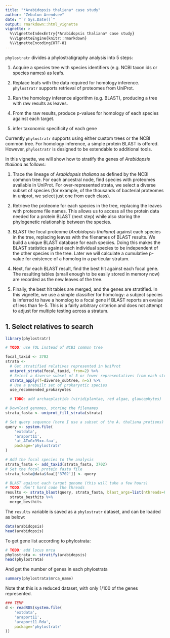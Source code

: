 ```yaml
---
title: "*Arabidopsis thaliana* case study"
author: "Zebulun Arendsee"
date: "`r Sys.Date()`"
output: rmarkdown::html_vignette
vignette: >
  %\VignetteIndexEntry{*Arabidopsis thaliana* case study}
  %\VignetteEngine{knitr::rmarkdown}
  %\VignetteEncoding{UTF-8}
---
```


`phylostratr` divides a phylostratigraphy analysis into 5 steps:

 1. Acquire a species tree with species identifiers (e.g. NCBI taxon ids or
    species names) as leafs.

 2. Replace leafs with the data required for homology inference. `phylostratr`
    supports retrieval of proteomes from UniProt.

 3. Run the homology inference algorithm (e.g. BLAST), producing a tree with
    raw results as leaves.

 4. From the raw results, produce p-values for homology of each species against
    each target.

 5. infer taxonomic specificity of each gene

Currently `phylostratr` supports using either custom trees or the NCBI common
tree. For homology inference, a simple protein BLAST is offered. However,
`phylostratr` is designed to be extendable to additional tools.

In this vignette, we will show how to stratify the genes of *Arabidopsis
thaliana* as follows:

 1. Trace the lineage of *Arabidopsis thaliana* as defined by the NCBI common
    tree. For each ancestral node, find species with proteomes available in
    UniProt. For over-represented strata, we select a diverse subset of species
    (for example, of the thousands of bacterial proteomes in uniprot, we select
    just one from each class). 

 2. Retrieve the proteome for each species in the tree, replacing the leaves
    with proteome file names. This allows us to access all the protein data
    needed for a protein BLAST (next step) while also storing the phylogenetic
    relationship between the species.

 3. BLAST the focal proteome (*Arabidopsis thaliana*) against each species in
    the tree, replacing leaves with the filenames of BLAST results.  We build a
    unique BLAST database for each species. Doing this makes the BLAST
    statistics against each individual species to be independent of the other
    species in the tree. Later we will calculate a cumulative p-value for
    existence of a homolog in a particular stratum.

 4. Next, for each BLAST result, find the best hit against each focal gene. The
    resulting tables (small enough to be easily stored in memory now) are
    recorded as the new leaves of the tree.

 5. Finally, the best hit tables are merged, and the genes are stratified. In
    this vignette, we use a simple classifier for homology: a subject species
    is inferred to have a homolog to a focal gene if BLAST reports an evalue of
    less than 1e-5. This is a fairly arbitrary criterion and does not attempt
    to adjust for multiple testing across a stratum.

## 1. Select relatives to search

```r
library(phylostratr)

# TODO: use TOL instead of NCBI common tree

focal_taxid <- 3702
strata <-
  # Get stratified relatives represented in UniProt
  uniprot_strata(focal_taxid, from=2) %>%
  # Select a diverse subset of 5 or fewer representatives from each stratum.
  strata_apply(f=diverse_subtree, n=5) %>%
  # Use a prebuilt set of prokaryotic species
  use_recommended_prokaryotes

  # TODO: add archaeplastida (viridiplantae, red algae, glaucophytes)
```

```r
# Download genomes, storing the filenames
strata_fasta <- uniprot_fill_strata(strata)

# Set query sequence (here I use a subset of the A. thaliana protiens)
query <- system.file(
    'extdata',
    'araport11',
    'at_ATxGx99xx.faa',
    package='phylostratr'
)

# Add the focal species to the analysis
strata_fasta <- add_taxid(strata_fasta, 3702)
# Set the focal protein fasta file
strata_fasta@data$faa[['3702']] <- query

# BLAST against each target genome (this will take a few hours)
# TODO: don't hard code the threads
results <- strata_blast(query, strata_fasta, blast_args=list(nthreads=8)) %>%
  strata_besthits %>%
  merge_besthits
```

The `results` variable is saved as a `phylostratr` dataset, and can be loaded
as below:

```r
data(arabidopsis)
head(arabidopsis)
```

To get gene list according to phylostrata:

```r
# TODO: add locus mrca
phylostrata <- stratify(arabidopsis)
head(phylostrata)
```

And get the number of genes in each phylostrata

```r
summary(phylostrata$mrca_name)
```

Note that this is a reduced dataset, with only 1/100 of the genes represented.


```r
### TEMP
d <- readRDS(system.file(
    'extdata',
    'araport11',
    'araport11.Rda',
    package='phylostratr'
))
```
